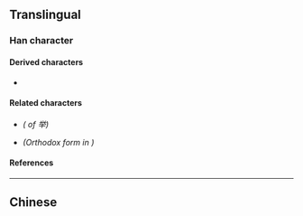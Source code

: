 {{also|擧|舉|挙}}
{{character info/new}}
==Translingual==
{{stroke order|strokes=9}}
{{CJKV-forms|舉|举|挙|擧}}

===Han character===
{{Han char|rn=3|rad=丶|as=08|sn=9|four=9050|canj=FCQ|ids=⿱兴⿻二丨}}

====Derived characters====
* {{l|mul|[[𫽥]], [[榉]]}}

====Related characters====
* {{l|mul|[[舉]]}} ''({{w|Traditional Chinese|Traditional form}} of 举)''
* {{l|mul|[[擧]]}} ''(Orthodox form in {{w|Kangxi dictionary}})''

====References====
{{Han ref|kx=0081.041|hdz=10047.030|uh=4E3E}}

----

==Chinese==
{{zh-see|舉}}
